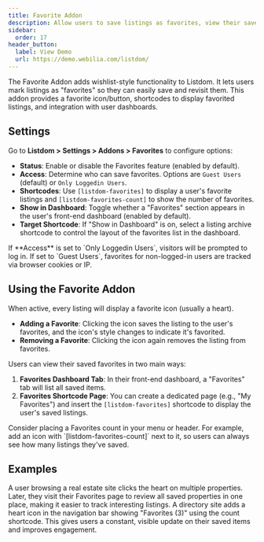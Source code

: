 ```yaml
---
title: Favorite Addon
description: Allow users to save listings as favorites, view their saved listings, and display favorite counts.
sidebar:
  order: 17
header_button:
  label: View Demo
  url: https://demo.webilia.com/listdom/
---
```


The Favorite Addon <Badge text="Pro" /> adds wishlist-style functionality to Listdom. It lets users mark listings as "favorites" so they can easily save and revisit them. This addon provides a favorite icon/button, shortcodes to display favorited listings, and integration with user dashboards.

## Settings
Go to **Listdom > Settings > Addons > Favorites** to configure options:

- **Status**: Enable or disable the Favorites feature (enabled by default).
- **Access**: Determine who can save favorites. Options are `Guest Users` (default) or `Only Loggedin Users`.
- **Shortcodes**: Use `[listdom-favorites]` to display a user's favorite listings and `[listdom-favorites-count]` to show the number of favorites.
- **Show in Dashboard**: Toggle whether a "Favorites" section appears in the user's front-end dashboard (enabled by default).
- **Target Shortcode**: If "Show in Dashboard" is on, select a listing archive shortcode to control the layout of the favorites list in the dashboard.

<Aside type="note">
If **Access** is set to `Only Loggedin Users`, visitors will be prompted to log in. If set to `Guest Users`, favorites for non-logged-in users are tracked via browser cookies or IP.
</Aside>

## Using the Favorite Addon
When active, every listing will display a favorite icon (usually a heart).

- **Adding a Favorite**: Clicking the icon saves the listing to the user's favorites, and the icon's style changes to indicate it's favorited.
- **Removing a Favorite**: Clicking the icon again removes the listing from favorites.

Users can view their saved favorites in two main ways:
1.  **Favorites Dashboard Tab**: In their front-end dashboard, a "Favorites" tab will list all saved items.
2.  **Favorites Shortcode Page**: You can create a dedicated page (e.g., "My Favorites") and insert the `[listdom-favorites]` shortcode to display the user's saved listings.

<Aside type="tip">
Consider placing a Favorites count in your menu or header. For example, add an icon with `[listdom-favorites-count]` next to it, so users can always see how many listings they've saved.
</Aside>

## Examples
<CardGrid>
  <Card title="Personal Wishlist">
    A user browsing a real estate site clicks the heart on multiple properties. Later, they visit their Favorites page to review all saved properties in one place, making it easier to track interesting listings.
  </Card>
  <Card title="Favorites Counter in Header">
    A directory site adds a heart icon in the navigation bar showing "Favorites (3)" using the count shortcode. This gives users a constant, visible update on their saved items and improves engagement.
  </Card>
</CardGrid>

<LinkCard title="Listdom Documentation" href="https://api.webilia.com/go/listdom-docs/" />